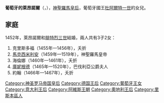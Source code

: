 {{Otheruses|subject=一位神聖羅馬皇后|other=其他同名的葡萄牙公主|葡萄牙的萊昂諾爾}}
{{Multiple issues|
{{Expand language|1=en|time=2020-12-04T04:47:06+00:00}}
{{Unreferenced|time=2020-12-04T04:47:06+00:00}}
}}
{{Infobox royalty|consort=yes
| name        = 葡萄牙的萊昂諾爾
| image       = Hans Burgkmair d. Ä. 006.jpg
| succession  = 神聖羅馬皇后
| reign       = 1452年3月19日 — 1467年9月3日
| birth_date  = {{birth date|1434|9|18|df=y}}
| birth_place = [[托雷斯韋德拉什|托雷斯韋德拉什]]
| death_date  = {{death date and age|1467|9|3|1434|9|18|df=y}}
| death_place = [[維也納新城|維也納新城]]
| house       = [[阿維斯王朝|阿維斯王朝]]
| father      = [[杜阿爾特一世_(葡萄牙)|杜阿爾特一世]]
| mother      = [[亞拉岡的萊昂諾爾_(1402-1445)|亞拉岡的萊昂諾爾]]
| religion    = [[羅馬天主教|羅馬天主教]]
}}
'''葡萄牙的萊昂諾爾'''（{{lang-pt|Leonor de Portugal}}，{{bd|1434年|9月18日|1467年|9月3日}}），[[神聖羅馬皇后|神聖羅馬皇后]]，葡萄牙國王[[杜阿爾特一世_(葡萄牙)|杜阿爾特一世]]的女兒。

== 家庭 ==
1452年，萊昂諾爾和[[腓特烈三世_(神圣罗马帝国)|腓特烈三世]]結婚，兩人共有3子2女：
# 克里斯多福（1455年—1456年），夭折
# [[馬克西米利安一世_(神聖羅馬帝國)|馬克西米利安]]（1459年—1519年），神聖羅馬皇帝
# 海倫娜（1460年—1461年），夭折
# [[奧地利的庫妮根德|庫妮根德]]（1465年—1520年），巴伐利亞公爵夫人
# 約翰（1466年—1467年），夭折

[[Category:神圣罗马帝国皇后|Category:神圣罗马帝国皇后]]
[[Category:德国王后|Category:德国王后]]
[[Category:葡萄牙王女|Category:葡萄牙王女]]
[[Category:意大利王后|Category:意大利王后]]
[[Category:阿維斯王朝|Category:阿維斯王朝]]
[[Category:奧地利王后|Category:奧地利王后]]
[[Category:里斯本區人|Category:里斯本區人]]